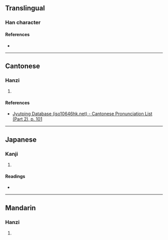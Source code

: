 {{character info}}
==Translingual==

===Han character===
{{Han char|rn=46|rad=山|as=11|sn=14|four=24767|canj=UTWA|ids=⿰山曹}}

====References====
* {{Han ref|kx=0318.410|dkj=08423|hdz=10793.070|uh=5D86|ud=23942|bh=E1A6|bd=57766}}

----

==Cantonese==

===Hanzi===
{{yue-hanzi|jyut=[[cou4]]|y=chou4}}

# {{rfdef|yue|sort=山11}}

====References====
* [http://www.iso10646hk.net/jp/document/download.jsp Jyutping Database (iso10646hk.net) - Cantonese Pronunciation List (Part 2), p. 101]

----

==Japanese==

===Kanji===
{{ja-kanji|grade=|rs=山11}}

# {{rfdef|ja|sort=山11}}

====Readings====
* {{ja-readings|on=[[さう]] (sau), [[ぞう]] (zō)|kun=}}

----

==Mandarin==

===Hanzi===
{{cmn-hanzi|pin=[[cáo]] ([[cao2]])|wg=ts'ao<sup>2</sup>}}

# {{rfdef|cmn|sort=山11}}